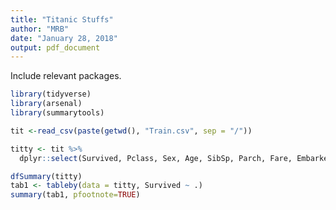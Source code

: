```yaml
---
title: "Titanic Stuffs"
author: "MRB"
date: "January 28, 2018"
output: pdf_document
---
```


Include relevant packages.

```r
library(tidyverse)
library(arsenal)
library(summarytools)
```

```r

tit <-read_csv(paste(getwd(), "Train.csv", sep = "/"))

titty <- tit %>%
  dplyr::select(Survived, Pclass, Sex, Age, SibSp, Parch, Fare, Embarked)
```
```r
dfSummary(titty)
tab1 <- tableby(data = titty, Survived ~ .)
summary(tab1, pfootnote=TRUE)
```
